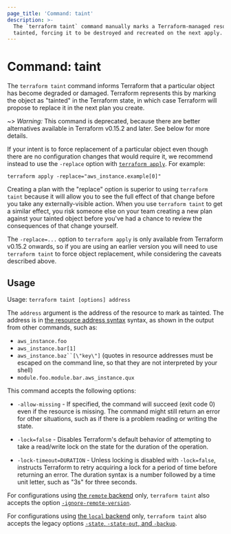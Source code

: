 ```yaml
---
page_title: 'Command: taint'
description: >-
  The `terraform taint` command manually marks a Terraform-managed resource as
  tainted, forcing it to be destroyed and recreated on the next apply.
---
```


# Command: taint

The `terraform taint` command informs Terraform that a particular object has
become degraded or damaged. Terraform represents this by marking the
object as "tainted" in the Terraform state, in which case Terraform will
propose to replace it in the next plan you create.

~> _Warning:_ This command is deprecated, because there are better alternatives
available in Terraform v0.15.2 and later. See below for more details.

If your intent is to force replacement of a particular object even though
there are no configuration changes that would require it, we recommend instead
to use the `-replace` option with [`terraform apply`](apply).
For example:

```
terraform apply -replace="aws_instance.example[0]"
```

Creating a plan with the "replace" option is superior to using `terraform taint`
because it will allow you to see the full effect of that change before you take
any externally-visible action. When you use `terraform taint` to get a similar
effect, you risk someone else on your team creating a new plan against your
tainted object before you've had a chance to review the consequences of that
change yourself.

The `-replace=...` option to `terraform apply` is only available from
Terraform v0.15.2 onwards, so if you are using an earlier version you will need
to use `terraform taint` to force object replacement, while considering the
caveats described above.

## Usage

Usage: `terraform taint [options] address`

The `address` argument is the address of the resource to mark as tainted.
The address is in
[the resource address syntax](/cli/state/resource-addressing) syntax,
as shown in the output from other commands, such as:

- `aws_instance.foo`
- `aws_instance.bar[1]`
- ` aws_instance.baz``[\"key\"] ` (quotes in resource addresses must be escaped on the command line, so that they are not interpreted by your shell)
- `module.foo.module.bar.aws_instance.qux`

This command accepts the following options:

- `-allow-missing` - If specified, the command will succeed (exit code 0)
  even if the resource is missing. The command might still return an error
  for other situations, such as if there is a problem reading or writing
  the state.

- `-lock=false` - Disables Terraform's default behavior of attempting to take
  a read/write lock on the state for the duration of the operation.

- `-lock-timeout=DURATION` - Unless locking is disabled with `-lock=false`,
  instructs Terraform to retry acquiring a lock for a period of time before
  returning an error. The duration syntax is a number followed by a time
  unit letter, such as "3s" for three seconds.

For configurations using
[the `remote` backend](/language/settings/backends/enhanced/remote)
only, `terraform taint`
also accepts the option
[`-ignore-remote-version`](/language/settings/backends/enhanced/remote#command-line-arguments).

For configurations using
[the `local` backend](/language/settings/backends/enhanced/local) only,
`terraform taint` also accepts the legacy options
[`-state`, `-state-out`, and `-backup`](/language/settings/backends/enhanced/local#command-line-arguments).

